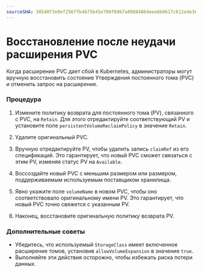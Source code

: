 ```yaml
---
sourceSHA: 30540f3e9ef256ffb4675b45e709f8967a89884864eee6b0617c612ede36755d
---
```


# Восстановление после неудачи расширения PVC

Когда расширение PVC дает сбой в Kubernetes, администраторы могут вручную восстановить состояние Утверждения постоянного тома (PVC) и отменить запрос на расширение.

### Процедура

1. Измените политику возврата для постоянного тома (PV), связанного с PVC, на `Retain`. Для этого отредактируйте соответствующий PV и установите поле `persistentVolumeReclaimPolicy` в значение `Retain`.

2. Удалите оригинальный PVC.

3. Вручную отредактируйте PV, чтобы удалить запись `claimRef` из его спецификаций. Это гарантирует, что новый PVC сможет связаться с этим PV, изменяя статус PV на `Available`.

4. Воссоздайте новый PVC с меньшим размером или размером, поддерживаемым используемым поставщиком хранилища.

5. Явно укажите поле `volumeName` в новом PVC, чтобы оно соответствовало оригинальному имени PV. Это гарантирует, что новый PVC точно свяжется с указанным PV.

6. Наконец, восстановите оригинальную политику возврата PV.

### Дополнительные советы

- Убедитесь, что используемый `StorageClass` имеет включенное расширение томов, установив `allowVolumeExpansion` в значение `true`.
- Выполняйте эти действия осторожно, чтобы избежать риска потери данных.
